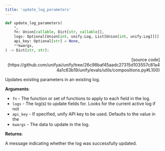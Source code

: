 ```yaml
---
title: 'update_log_parameters'
---
```


```python
def update_log_parameters(
    *,
    fn: Union[callable, Dict[str, callable]],
    logs: Optional[Union[int, unify.Log, List[Union[int, unify.Log]]]] = None,
    api_key: Optional[str] = None,
    **kwargs,
) -> Dict[str, str]:
```

<p align="right">[source code](https://github.com/unifyai/unify/tree/26c98baf45aadc27315d103557c81a44a1c63b19/unify/evals/utils/compositions.py#L100)</p>

Updates existing parameters in an existing log.

**Arguments**:

- `fn` - The function or set of functions to apply to each field in the log.
- `logs` - The log(s) to update fields for. Looks for the current active log if not
- `api_key` - If specified, unify API key to be used. Defaults to the value in the
- `kwargs` - The data to update in the log.



**Returns**:

A message indicating whether the log was successfully updated.